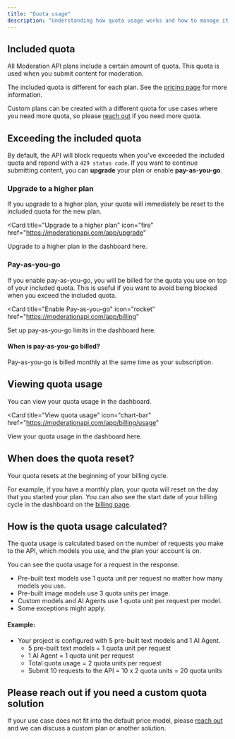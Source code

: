 ```yaml
---
title: "Quota usage"
description: "Understanding how quota usage works and how to manage it is important for managing your costs."
---
```


## Included quota

All Moderation API plans include a certain amount of quota. This quota is used when you submit content for moderation.

The included quota is different for each plan. See the [pricing page](/pricing) for more information.

Custom plans can be created with a different quota for use cases where you need more quota, so please [reach out](https://moderationapi.com/sales) if you need more quota.

## Exceeding the included quota

By default, the API will block requests when you've exceeded the included quota and repond with a `429 status code`. If you want to continue submitting content, you can **upgrade** your plan or enable **pay-as-you-go**.

### Upgrade to a higher plan

If you upgrade to a higher plan, your quota will immediately be reset to the included quota for the new plan.

<CardGroup columns={2}>

<Card
  title="Upgrade to a higher plan"
  icon="fire"
  href="https://moderationapi.com/app/upgrade"
>
  Upgrade to a higher plan in the dashboard here.
</Card>

</CardGroup>

### Pay-as-you-go

If you enable pay-as-you-go, you will be billed for the quota you use on top of your included quota. This is useful if you want to avoid being blocked when you exceed the included quota.

<CardGroup columns={2}>

<Card
  title="Enable Pay-as-you-go"
  icon="rocket"
  href="https://moderationapi.com/app/billing"
>
  Set up pay-as-you-go limits in the dashboard here.
</Card>

</CardGroup>

#### When is pay-as-you-go billed?

Pay-as-you-go is billed monthly at the same time as your subscription.

## Viewing quota usage

You can view your quota usage in the dashboard.

<CardGroup columns={2}>

<Card
  title="View quota usage"
  icon="chart-bar"
  href="https://moderationapi.com/app/billing/usage"
>
  View your quota usage in the dashboard here.
</Card>

</CardGroup>

## When does the quota reset?

Your quota resets at the beginning of your billing cycle.

For example, if you have a monthly plan, your quota will reset on the day that you started your plan. You can also see the start date of your billing cycle in the dashboard on the [billing page](https://moderationapi.com/app/billing).

## How is the quota usage calculated?

The quota usage is calculated based on the number of requests you make to the API, which models you use, and the plan your account is on.

You can see the quota usage for a request in the response.

- Pre-built text models use 1 quota unit per request no matter how many models you use.
- Pre-built image models use 3 quota units per image.
- Custom models and AI Agents use 1 quota unit per request per model.
- Some exceptions might apply.

#### Example:

- Your project is configured with 5 pre-built text models and 1 AI Agent.
  - 5 pre-built text models = 1 quota unit per request
  - 1 AI Agent = 1 quota unit per request
  - Total quota usage = 2 quota units per request
  - Submit 10 requests to the API = 10 x 2 quota units = 20 quota units

## Please reach out if you need a custom quota solution

If your use case does not fit into the default price model, please [reach out](https://moderationapi.com/sales) and we can discuss a custom plan or another solution.
